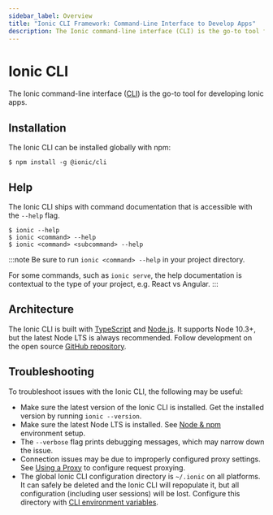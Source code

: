 ```yaml
---
sidebar_label: Overview
title: "Ionic CLI Framework: Command-Line Interface to Develop Apps"
description: The Ionic command-line interface (CLI) is the go-to tool for developing Ionic apps. Install our framework globally with npm.
---
```


# Ionic CLI

The Ionic command-line interface ([CLI](/docs/reference/glossary#cli)) is the go-to tool for developing Ionic apps.

## Installation

The Ionic CLI can be installed globally with npm:

```shell
$ npm install -g @ionic/cli
```

## Help

The Ionic CLI ships with command documentation that is accessible with the `--help` flag.

```shell
$ ionic --help
$ ionic <command> --help
$ ionic <command> <subcommand> --help
```

:::note
Be sure to run `ionic <command> --help` in your project directory.

For some commands, such as `ionic serve`, the help documentation is contextual to the type of your project, e.g. React vs Angular.
:::

<!-- TODO: image? -->

## Architecture

The Ionic CLI is built with [TypeScript](/docs/reference/glossary#typescript) and [Node.js](/docs/reference/glossary#node). It supports Node 10.3+, but the latest Node LTS is always recommended. Follow development on the open source <a href="https://github.com/ionic-team/ionic-cli" target="_blank">GitHub repository</a>.

## Troubleshooting

To troubleshoot issues with the Ionic CLI, the following may be useful:

- Make sure the latest version of the Ionic CLI is installed. Get the installed version by running `ionic --version`.
- Make sure the latest Node LTS is installed. See [Node & npm](/docs/intro/environment#node-npm) environment setup.
- The `--verbose` flag prints debugging messages, which may narrow down the issue.
- Connection issues may be due to improperly configured proxy settings. See [Using a Proxy](/docs/cli/using-a-proxy) to configure request proxying.
- The global Ionic CLI configuration directory is `~/.ionic` on all platforms. It can safely be deleted and the Ionic CLI will repopulate it, but all configuration (including user sessions) will be lost. Configure this directory with [CLI environment variables](/docs/cli/configuration#environment-variables).
